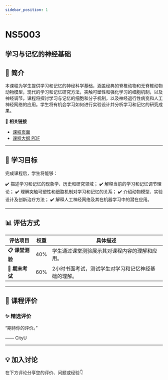 ```yaml
---
sidebar_position: 1
---
```


# NS5003
## 学习与记忆的神经基础

## **📘 简介**
本课程为学生提供学习和记忆的神经科学基础，涵盖经典的脊椎动物和无脊椎动物动物模型，现代的学习和记忆研究方法，突触可塑性和强化学习的细胞机制，以及神经调节。课程将探讨学习与记忆的细胞和分子机制，以及神经退行性病变和人工神经网络的应用。学生将有机会学习如何进行实验设计并分析学习和记忆的研究成果。

🔗 **相关链接**
- [课程页面](https://www.cityu.edu.hk/catalogue/pg/202425/course/NS5003.htm)
- [课程大纲 PDF](https://www.cityu.edu.hk/catalogue/pg/202425/course/NS5003.pdf)

---

## **🎯 学习目标**

完成课程后，学生将能够：

✔️ 描述学习和记忆的现象学、历史和研究领域；
✔️ 解释当前的学习和记忆调节理论；
✔️ 理解突触可塑性和细胞机制对学习和记忆的关系；
✔️ 介绍动物模型、实验设计及创新治疗方法；
✔️ 解释人工神经网络及其在机器学习中的潜在应用。

---

## **📊 评估方式**

| **评估项目**          | **权重** | **具体描述**                                                                                     |
|----------------------|---------|-----------------------------------------------------------------------------------------------|
| **📋 课堂测验**        | 40%     | 学生通过课堂测验展示其对课程内容的理解和应用。                                                   |
| **📄 期末考试**        | 60%     | 2小时书面考试，测试学生对学习和记忆神经基础的理解。                                              |

---

## **💬 课程评价**

### ✨ **精选评价**
<div className={commentStyles.commentBox}>
    <p className={commentStyles.commentText}>
        “期待你的评价。”
    </p>
    <p className={commentStyles.commentAuthor}>—— CityU</p>
</div>

---

## **💡 加入讨论**

在下方评论分享您的评价、问题或经验👇
<Utterances />